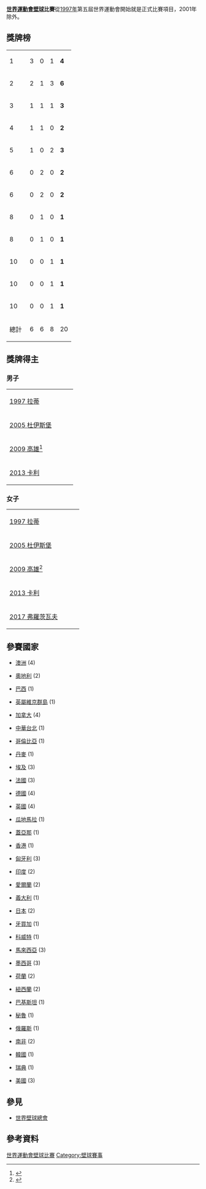 {{Infobox Sporting Event Organization
| name         = 世界運動會壁球比賽
| image        = Squash pictogram.svg
| size         = 130px
| caption      = '''壁球'''
| abbreviation = 
| motto        = 
| formation    = [[1997年世界運動會壁球比賽|1997]] {{flagicon|FIN}} [[拉蒂|拉蒂]]
| recurrence   = 4年
| last         = [[2013年世界運動會壁球比賽|2013]] {{flagicon|COL}} [[卡利|卡利]]
| next         = [[2017年世界運動會壁球比賽|2017]] {{flagicon|POL}} [[樂斯拉夫|樂斯拉夫]]
| purpose      = 
| headquarters = 
| leader_title = 最佳
| leader_name  = {{MAS}}
| website      = 
| remarks      = 
}}

'''[[世界運動會|世界運動會]][[壁球|壁球]]比賽'''從[[1997年世界運動會|1997年]]第五屆世界運動會開始就是正式比賽項目，2001年除外。

==獎牌榜==
{| {{RankedMedalTable|class=wikitable sortable}}
|-
| 1 ||align=left| {{MAS}} || 3 || 0 || 1 || '''4'''
|-
| 2 ||align=left| {{GBR}} || 2 || 1 || 3 || '''6'''
|-
| 3 ||align=left| {{FRA}} || 1 || 1 || 1 || '''3'''
|-
| 4 ||align=left| {{AUS}} || 1 || 1 || 0 || '''2'''
|-
| 5 ||align=left| {{EGY}} || 1 || 0 || 2 || '''3'''
|-
| 6 ||align=left| {{GER}} || 0 || 2 || 0 || '''2'''
|-
| 6 ||align=left| {{NED}} || 0 || 2 || 0 || '''2'''
|-
| 8 ||align=left| {{IRL}} || 0 || 1 || 0 || '''1'''
|-
| 8 ||align=left| {{HKG}} || 0 || 1 || 0 || '''1'''
|-
| 10 ||align=left| {{COL}} || 0 || 0 || 1 || '''1''' 
|-
| 10 ||align=left| {{CAN}} || 0 || 0 || 1 || '''1'''
|-
| 10 ||align=left| {{NZL}} || 0 || 0 || 1 || '''1'''  
|- class="sortbottom"
!colspan=2| 總計 || 6 || 6 || 8 || 20
|}

==獎牌得主==
===男子===
{| {{MedalistTable|type=賽事}}
|-
|[[1997年世界運動會壁球比賽－男子單打|1997 拉蒂]]
|{{flagathlete|[[Ahmed_Barada|Ahmed Barada]]|EGY}}
|{{flagathlete|[[Derek_Ryan_(squash_player)|Derek Ryan]]|IRL}}
|{{flagathlete|[[Graham_Ryding|Graham Ryding]]|CAN}}
|-
|[[2005年世界運動會壁球比賽－男子單打|2005 杜伊斯堡]]
|{{flagathlete|[[Peter_Nicol|Peter Nicol]]|GBR}}
|{{flagathlete|[[Thierry_Lincou|Thierry Lincou]]|FRA}} 
|{{flagathlete|[[Nicholas_Matthew|Nicholas Matthew]]|GBR}}  <br />{{flagathlete|[[James_Willstrop|James Willstrop]]|GBR}}   
|-
|[[2009年世界運動會壁球比賽－男子單打|2009 高雄]]<ref>{{cite web|title=Squash Men Medalists|url=http://results.worldgames2009.tw/WG_Info/en/Comp.mvc/Info/SQ/MedalList/SQM001503|publisher=World Games 2009|accessdate=24 December 2010|deadurl=yes|archiveurl=https://web.archive.org/web/20120926223229/http://results.worldgames2009.tw/WG_Info/en/Comp.mvc/Info/SQ/MedalList/SQM001503|archivedate=2012年9月26日}}</ref>
|{{flagathlete|[[Nicholas_Matthew|Nicholas Matthew]]|GBR}}
|{{flagathlete|[[James_Willstrop|James Willstrop]]|GBR}}
|{{flagathlete|[[Mohd_Azlan_Iskandar|Mohd Azlan Iskandar]]|MAS}}
|-
|[[2013年世界運動會壁球比賽－男子單打|2013 卡利]]
|{{flagathlete|[[Grégory_Gaultier|Grégory Gaultier]]|FRA}}
|{{flagathlete|[[Simon_Rosner|Simon Rosner]]|GER}}
|{{flagathlete|[[Miguel_Ángel_Rodríguez_(squash_player)|Miguel Ángel Rodríguez]]|COL}}
|}

===女子===
{| {{MedalistTable|type=賽事}}
|-
|[[1997年世界運動會壁球比賽－女子單打|1997 拉蒂]]
|{{flagathlete|[[Sarah_Fitz-Gerald|Sarah Fitz-Gerald]]|AUS}}
|{{flagathlete|[[Sabine_Schöne|Sabine Schöne]]|GER}}
|{{flagathlete|[[Leilani_Joyce|Leilani Joyce]]|NZL}} 
|-
|[[2005年世界運動會壁球比賽－女子單打|2005 杜伊斯堡]]
|{{flagathlete|[[妮科爾·戴維|妮科爾·戴維]]|MAS}}
|{{flagathlete|[[Rachael_Grinham|Rachael Grinham]]|AUS}} 
|{{flagathlete|[[Omneya_Abdel_Kawy|Omneya Abdel Kawy]]|EGY}} <br />{{flagathlete|[[Linda_Elriani|Linda Elriani]]|GBR}}   
|-
|[[2009年世界運動會壁球比賽－女子單打|2009 高雄]]<ref>{{cite web|title=Squash Women Medalists|url=http://results.worldgames2009.tw/WG_Info/en/Comp.mvc/Info/SQ/MedalList/SQW001516|publisher=World Games 2009|accessdate=24 December 2010|deadurl=yes|archiveurl=https://web.archive.org/web/20120926223240/http://results.worldgames2009.tw/WG_Info/en/Comp.mvc/Info/SQ/MedalList/SQW001516|archivedate=2012年9月26日}}</ref>
|{{flagathlete|[[妮科爾·戴維|妮科爾·戴維]]|MAS}}
|{{flagathlete|[[Natalie_Grinham|Natalie Grinham]]|NED}}
|{{flagathlete|[[Omneya_Abdel_Kawy|Omneya Abdel Kawy]]|EGY}} 
|-
|[[2013年世界運動會壁球比賽－女子單打|2013 卡利]]
|{{flagathlete|[[妮科爾·戴維|妮科爾·戴維]]|MAS}}
|{{flagathlete|[[Natalie_Grinham|Natalie Grinham]]|NED}}
|{{flagathlete|[[Camille_Serme|Camille Serme]]|FRA}} 
|-
|[[2017年世界運動會壁球比賽－女子單打|2017 弗羅茨瓦夫]]
|
|{{flagathlete|[[陳浩鈴|陳浩鈴]]|HKG}}
|
|}

==參賽國家==
{{col-begin}}
{{col-3}}
*{{flagicon|AUS}} [[澳洲|澳洲]] (4)
*{{flagicon|AUT}} [[奧地利|奧地利]] (2)
*{{flagicon|BRA}} [[巴西|巴西]] (1)
*{{flagicon|BVI}} [[英屬維京群島|英屬維京群島]] (1)
*{{flagicon|CAN}} [[加拿大|加拿大]] (4)
*{{flagicon|TPE}} [[中華台北|中華台北]] (1)
*{{flagicon|COL}} [[哥倫比亞|哥倫比亞]] (1)
*{{flagicon|DEN}} [[丹麥|丹麥]] (1)
*{{flagicon|EGY}} [[埃及|埃及]] (3)
*{{flagicon|FRA}} [[法國|法國]] (3)
*{{flagicon|GER}} [[德國|德國]] (4)
{{col-3}}
*{{flagicon|GBR}} [[英國|英國]] (4)
*{{flagicon|GUA}} [[瓜地馬拉|瓜地馬拉]] (1)
*{{flagicon|GUY}} [[蓋亞那|蓋亞那]] (1)
*{{flagicon|HKG}} [[香港|香港]] (1)
*{{flagicon|HUN}} [[匈牙利|匈牙利]] (3)
*{{flagicon|IND}} [[印度|印度]] (2)
*{{flagicon|IRL}} [[愛爾蘭|愛爾蘭]] (2)
*{{flagicon|ITA}} [[義大利|義大利]] (1)
*{{flagicon|JPN}} [[日本|日本]] (2)
*{{flagicon|JAM}} [[牙買加|牙買加]] (1)
*{{flagicon|KUW}} [[科威特|科威特]] (1)
{{col-3}}
*{{flagicon|MAS}} [[馬來西亞|馬來西亞]] (3)
*{{flagicon|MEX}} [[墨西哥|墨西哥]] (3)
*{{flagicon|NED}} [[荷蘭|荷蘭]] (2)
*{{flagicon|NZL}} [[紐西蘭|紐西蘭]] (2)
*{{flagicon|PAK}} [[巴基斯坦|巴基斯坦]] (1)
*{{flagicon|PER}} [[秘魯|秘魯]] (1)
*{{flagicon|RUS}} [[俄羅斯|俄羅斯]] (1)
*{{flagicon|RSA}} [[南非|南非]] (2)
*{{flagicon|KOR}} [[韓國|韓國]] (1)
*{{flagicon|SWE}} [[瑞典|瑞典]] (1)
*{{flagicon|USA}} [[美國|美國]] (3)
{{col-end}}

==參見==
* [[世界壁球總會|世界壁球總會]]


==參考資料==
{{reflist}}

[[Category:世界運動會壁球比賽|]]
[[Category:壁球賽事|Category:壁球賽事]]